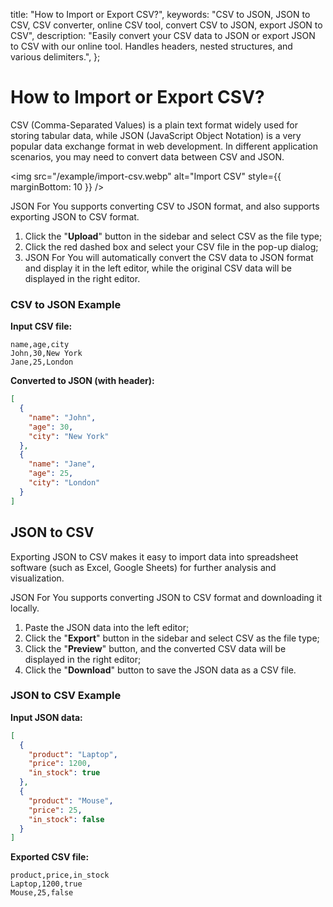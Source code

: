 
  title: "How to Import or Export CSV?",
  keywords: "CSV to JSON, JSON to CSV, CSV converter, online CSV tool, convert CSV to JSON, export JSON to CSV",
  description:
    "Easily convert your CSV data to JSON or export JSON to CSV with our online tool. Handles headers, nested structures, and various delimiters.",
};

# How to Import or Export CSV?

CSV (Comma-Separated Values) is a plain text format widely used for storing tabular data, while JSON (JavaScript Object Notation) is a very popular data exchange format in web development. In different application scenarios, you may need to convert data between CSV and JSON.

<img src="/example/import-csv.webp" alt="Import CSV" style={{ marginBottom: 10 }} />

JSON For You supports converting CSV to JSON format, and also supports exporting JSON to CSV format.

1. Click the "**Upload**" button in the sidebar and select CSV as the file type;
2. Click the red dashed box and select your CSV file in the pop-up dialog;
3. JSON For You will automatically convert the CSV data to JSON format and display it in the left editor, while the original CSV data will be displayed in the right editor.

### CSV to JSON Example

**Input CSV file:**

```csv
name,age,city
John,30,New York
Jane,25,London
```

**Converted to JSON (with header):**

```json
[
  {
    "name": "John",
    "age": 30,
    "city": "New York"
  },
  {
    "name": "Jane",
    "age": 25,
    "city": "London"
  }
]
```

## JSON to CSV

Exporting JSON to CSV makes it easy to import data into spreadsheet software (such as Excel, Google Sheets) for further analysis and visualization.

JSON For You supports converting JSON to CSV format and downloading it locally.

1. Paste the JSON data into the left editor;
2. Click the "**Export**" button in the sidebar and select CSV as the file type;
3. Click the "**Preview**" button, and the converted CSV data will be displayed in the right editor;
4. Click the "**Download**" button to save the JSON data as a CSV file.

### JSON to CSV Example

**Input JSON data:**

```json
[
  {
    "product": "Laptop",
    "price": 1200,
    "in_stock": true
  },
  {
    "product": "Mouse",
    "price": 25,
    "in_stock": false
  }
]
```

**Exported CSV file:**

```csv
product,price,in_stock
Laptop,1200,true
Mouse,25,false
```

<Refer />
